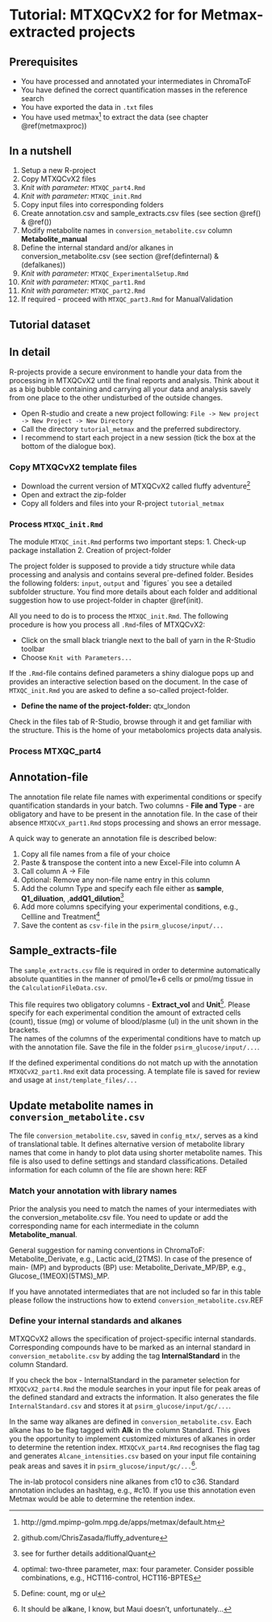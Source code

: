 # Tutorial: MTXQCvX2 for for Metmax-extracted projects{#metmax}

## Prerequisites

- You have processed and annotated your intermediates in ChromaToF
- You have defined the correct quantification masses in the reference search
- You have exported the data in `.txt` files
- You have used metmax^[http://gmd.mpimp-golm.mpg.de/apps/metmax/default.htm] to extract the data (see chapter \@ref(metmaxproc))

## In a nutshell
 
1. Setup a new R-project
2. Copy MTXQCvX2 files
3. *Knit with parameter:* `MTXQC_part4.Rmd`
4. *Knit with parameter:* `MTXQC_init.Rmd`
5. Copy input files into corresponding folders
6. Create annotation.csv and sample_extracts.csv files (see section \@ref() \& \@ref())
7. Modify metabolite names in `conversion_metabolite.csv` column **Metabolite_manual**
8. Define the internal standard and/or alkanes in conversion_metabolite.csv (see section \@ref(definternal) \& \ref(defalkanes))
9. *Knit with parameter:* `MTXQC_ExperimentalSetup.Rmd`
10. *Knit with parameter:* `MTXQC_part1.Rmd`
11. *Knit with parameter:* `MTXQC_part2.Rmd`
12. If required - proceed with `MTXQC_part3.Rmd` for ManualValidation

## Tutorial dataset


## In detail
R-projects provide a secure environment to handle your data from the processing in MTXQCvX2 until the final reports and analysis. Think about it as a big bubble containing and carrying all your data and analysis savely from one place to the other undisturbed of the outside changes.

  * Open R-studio and create a new project following: `File -> New project -> New Project -> New Directory`
  * Call the directory `tutorial_metmax` and the preferred subdirectory. 
  * I recommend to start each project in a new session (tick the box at the bottom of the dialogue box).

### Copy MTXQCvX2 template files

* Download the current version of MTXQCvX2 called fluffy adventure^[github.com/ChrisZasada/fluffy_adventure]
* Open and extract the zip-folder
* Copy all folders and files into your R-project `tutorial_metmax`

### Process `MTXQC_init.Rmd`

The module `MTXQC_init.Rmd` performs two important steps: 
  1. Check-up package installation
  2. Creation of project-folder
  
The project folder is supposed to provide a tidy structure while data processing and analysis and contains several pre-defined folder. Besides the following folders: `input`, `output` and `figures´ you see a detailed subfolder structure. You find more details about each folder and additional suggestion how to use project-folder in chapter \@ref(init). 

All you need to do is to process the `MTXQC_init.Rmd`. The following procedure is how you process all `.Rmd`-files of MTXQCvX2:

  * Click on the small black triangle next to the ball of yarn in the R-Studio toolbar
  * Choose `Knit with Parameters...`
  
If the `.Rmd`-file contains defined parameters a shiny dialogue pops up and provides an interactive selection based on the document. In the case of `MTXQC_init.Rmd` you are asked to define a so-called project-folder.

  * **Define the name of the project-folder:** qtx_london

Check in the files tab of R-Studio, browse through it and get familiar with the structure. This is the home of your metabolomics projects data analysis.

### Process MTXQC_part4





## Annotation-file

The annotation file relate file names with experimental conditions or specify quantification standards in your batch. Two columns - **File and Type** - are obligatory and have to be present in the annotation file. In the case of their absence `MTXQCvX_part1.Rmd` stops processing and shows an error message.

A quick way to generate an annotation file is described below:

1. Copy all file names from a file of your choice
2. Paste & transpose the content into a new Excel-File into column A
3. Call column A -> File
4. Optional: Remove any non-file name entry in this column
5. Add the column Type and specify each file either as **sample**, **Q1_diluation**, ,**addQ1_dilution**^[see for further details additionalQuant]
6. Add more columns specifying your experimental conditions, e.g., Cellline and Treatment^[optimal: two-three parameter, max: four parameter. Consider possible combinations, e.g., HCT116-control, HCT116-BPTES]
7. Save the content as `csv-file` in the `psirm_glucose/input/...`

## Sample_extracts-file

The `sample_extracts.csv` file is required in order to determine automatically absolute quantities in the manner of pmol/1e+6 cells or pmol/mg tissue in the `CalculationFileData.csv`.

This file requires two obligatory columns - **Extract_vol** and **Unit**^[Define: count, mg or ul]. Please specify for each experimental condition the amount of extracted cells (count), tissue (mg) or volume of blood/plasme (ul) in the unit shown in the brackets.  
The names of the columns of the experimental conditions have to match up with the annotation file. Save the file in the folder `psirm_glucose/input/...`. 

If the defined experimental conditions do not match up with the annotation `MTXQCvX2_part1.Rmd` exit data processing. A template file is saved for review and usage at `inst/template_files/...`

## Update metabolite names in `conversion_metabolite.csv` 

The file `conversion_metabolite.csv`, saved in `config_mtx/`, serves as a kind of translational table. It defines alternative version of metabolite library names that come in handy to plot data using shorter metabolite names. This file is also used to define settings and standard classifications. Detailed information for each column of the file are shown here: REF

### Match your annotation with library names

Prior the analysis you need to match the names of your intermediates with the conversion_metabolite.csv file. You need to update or add the corresponding name for each intermediate in the column **Metabolite_manual**.

General suggestion for naming conventions in ChromaToF: Metabolite_Derivate, e.g., Lactic acid_(2TMS). In case of the presence of main- (MP) and byproducts (BP) use: Metabolite_Derivate_MP/BP, e.g., Glucose_(1MEOX)(5TMS)_MP.

If you have annotated intermediates that are not included so far in this table please follow the instructions how to extend `conversion_metabolite.csv`.REF

### Define your internal standards and alkanes

MTXQCvX2 allows the specification of project-specific internal standards. Corresponding compounds have to be marked as an internal standard in `conversion_metabolite.csv` by adding the tag **InternalStandard** in the column Standard. 

If you check the box - InternalStandard in the parameter selection for `MTXQCvX2_part4.Rmd` the module searches in your input file for peak areas of the defined standard and extracts the information. It also generates the file `InternalStandard.csv` and stores it at `psirm_glucose/input/gc/...`.

In the same way alkanes are defined in `conversion_metabolite.csv`. Each alkane has to be flag tagged with **Alk** in the column Standard. This gives you the opportunity to implement customized mixtures of alkanes in order to determine the retention index. 
`MTXQCvX_part4.Rmd` recognises the flag tag and generates `Alcane_intensities.csv` based on your input file containing peak areas and saves it in `psirm_glucose/input/gc/...`^[It should be al**k**ane, I know, but Maui doesn't, unfortunately...].

The in-lab protocol considers nine alkanes from c10 to c36. Standard annotation includes an hashtag, e.g., #c10. If you use this annotation even Metmax would be able to determine the retention index.  